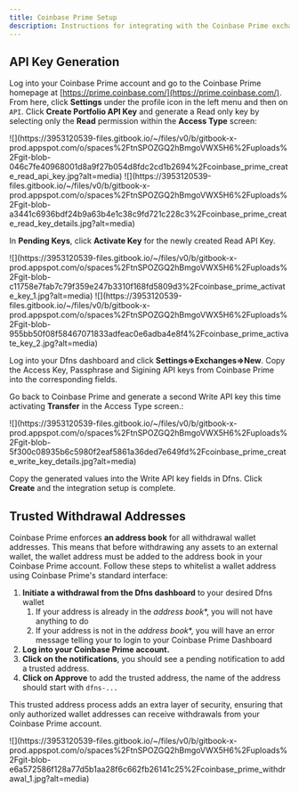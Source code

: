```yaml
---
title: Coinbase Prime Setup
description: Instructions for integrating with the Coinbase Prime exchange.
---
```



## API Key Generation

Log into your Coinbase Prime account and go to the Coinbase Prime homepage at [https://prime.coinbase.com/](https://prime.coinbase.com/). From here, click **Settings** under the profile icon in the left menu and then on `API`. Click **Create Portfolio API Key** and generate a Read only key by selecting only the **Read** permission within the **Access Type** screen:

<Frame>![](https://3953120539-files.gitbook.io/~/files/v0/b/gitbook-x-prod.appspot.com/o/spaces%2FtnSPOZGQ2hBmgoVWX5H6%2Fuploads%2Fgit-blob-046c7fe40968001d8a9f27b054d8fdc2cd1b2694%2Fcoinbase_prime_create_read_api_key.jpg?alt=media)</Frame>

<Frame>![](https://3953120539-files.gitbook.io/~/files/v0/b/gitbook-x-prod.appspot.com/o/spaces%2FtnSPOZGQ2hBmgoVWX5H6%2Fuploads%2Fgit-blob-a3441c6936bdf24b9a63b4e1c38c9fd721c228c3%2Fcoinbase_prime_create_read_key_details.jpg?alt=media)</Frame>

In **Pending Keys**, click **Activate Key** for the newly created Read API Key.

<Frame>![](https://3953120539-files.gitbook.io/~/files/v0/b/gitbook-x-prod.appspot.com/o/spaces%2FtnSPOZGQ2hBmgoVWX5H6%2Fuploads%2Fgit-blob-c11758e7fab7c79f359e247b3310f168fd5809d3%2Fcoinbase_prime_activate_key_1.jpg?alt=media)</Frame>

<Frame>![](https://3953120539-files.gitbook.io/~/files/v0/b/gitbook-x-prod.appspot.com/o/spaces%2FtnSPOZGQ2hBmgoVWX5H6%2Fuploads%2Fgit-blob-955bb50f08f58467071833adfeac0e6adba4e8f4%2Fcoinbase_prime_activate_key_2.jpg?alt=media)</Frame>

Log into your Dfns dashboard and click **Settings=>Exchanges=>New**. Copy the Access Key, Passphrase and Sigining API keys from Coinbase Prime into the corresponding fields.

Go back to Coinbase Prime and generate a second Write API key this time activating **Transfer** in the Access Type screen.:

<Frame>![](https://3953120539-files.gitbook.io/~/files/v0/b/gitbook-x-prod.appspot.com/o/spaces%2FtnSPOZGQ2hBmgoVWX5H6%2Fuploads%2Fgit-blob-5f300c08935b6c5980f2eaf5861a36ded7e649fd%2Fcoinbase_prime_create_write_key_details.jpg?alt=media)</Frame>

Copy the generated values into the Write API key fields in Dfns. Click **Create** and the integration setup is complete.

## Trusted Withdrawal Addresses

Coinbase Prime enforces **an address book** for all withdrawal wallet addresses. This means that before withdrawing any assets to an external wallet, the wallet address must be added to the address book in your Coinbase Prime account. Follow these steps to whitelist a wallet address using Coinbase Prime's standard interface:

1. **Initiate a withdrawal from the Dfns dashboard** to your desired Dfns wallet
   1. If your address is already in the _address book_\*, you will not have anything to do
   2. If your address is not in the _address book_\*, you will have an error message telling your to login to your Coinbase Prime Dashboard
2. **Log into your Coinbase Prime account.**
3. **Click on the notifications**, you should see a pending notification to add a trusted address.
4. **Click on Approve** to add the trusted address, the name of the address should start with `dfns-...`

This trusted address process adds an extra layer of security, ensuring that only authorized wallet addresses can receive withdrawals from your Coinbase Prime account.

<Frame>![](https://3953120539-files.gitbook.io/~/files/v0/b/gitbook-x-prod.appspot.com/o/spaces%2FtnSPOZGQ2hBmgoVWX5H6%2Fuploads%2Fgit-blob-e6a572586f128a77d5b1aa28f6c662fb26141c25%2Fcoinbase_prime_withdrawal_1.jpg?alt=media)</Frame>
